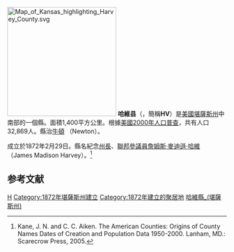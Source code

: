 {{noteTA
|T=zh-hans:哈维县 (堪萨斯州);zh-hk:哈維縣 (堪薩斯州);zh-tw:哈維郡 (堪薩斯州);
|1=zh-hans:县;zh-hk:縣;zh-tw:郡;
}}

[[File:Map_of_Kansas_highlighting_Harvey_County.svg|250px]]
'''哈維县'''（{{lang-en|Harvey County}}，簡稱'''HV'''）是[[美國|美國]][[堪薩斯州|堪薩斯州]]中南部的一個縣。面積1,400平方公里。根據[[美國2000年人口普查|美國2000年人口普查]]，共有人口32,869人。縣治[[牛頓_(堪薩斯州)|牛頓]] （Newton）。

成立於1872年2月29日。縣名紀念[[堪薩斯州州長|州長]]、[[美國參議院|聯邦參議員]][[詹姆斯·麥迪遜·哈維|詹姆斯·麥迪遜·哈維]] （James Madison Harvey）。<ref>Kane, J. N. and C. C. Aiken. The American Counties: Origins of County Names Dates of Creation and Population Data 1950-2000. Lanham, MD.: Scarecrow Press, 2005.</ref>

==参考文献==
{{reflist}}

{{哈維縣 (堪薩斯州)}}

[[Category:堪薩斯州行政區劃|H]]
[[Category:1872年堪薩斯州建立|Category:1872年堪薩斯州建立]]
[[Category:1872年建立的聚居地|Category:1872年建立的聚居地]]
[[Category:哈維縣_(堪薩斯州)|]]